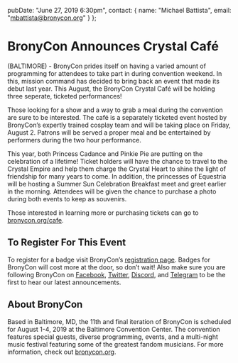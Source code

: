   pubDate: "June 27, 2019 6:30pm",
  contact: {
    name: "Michael Battista",
    email: "mbattista@bronycon.org"
  }
};

# BronyCon Announces Crystal Café

(BALTIMORE) - BronyCon prides itself on having a varied amount of programming for attendees to take part in during convention weekend. In this, mission command has decided to bring back an event that made its debut last year. This August, the BronyCon Crystal Café will be holding three seperate, ticketed performances!

Those looking for a show and a way to grab a meal during the convention are sure to be interested. The café is a separately ticketed event hosted by BronyCon’s expertly trained cosplay team and will be taking place on Friday, August 2. Patrons will be served a proper meal and be entertained by performers during the two hour performance.

This year, both Princess Cadance and Pinkie Pie are putting on the celebration of a lifetime! Ticket holders will have the chance to travel to the Crystal Empire and help them charge the Crystal Heart to shine the light of friendship for many years to come. In addition, the princesses of Equestria will be hosting a Summer Sun Celebration Breakfast meet and greet earlier in the morning. Attendees will be given the chance to purchase a photo during both events to keep as souvenirs.

Those interested in learning more or purchasing tickets can go to [bronycon.org/cafe](/cafe).

## To Register For This Event

To register for a badge visit BronyCon’s [registration page](http://bronycon.org#register). Badges for BronyCon will cost more at the door, so don’t wait! Also make sure you are following BronyCon on [Facebook](https://www.facebook.com/BronyCon), [Twitter](https://twitter.com/bronycon), [Discord](https://twitter.com/bronycon), and [Telegram](https://t.me/BronyCon) to be the first to hear our latest announcements.

## About BronyCon

Based in Baltimore, MD, the 11th and final iteration of BronyCon is scheduled for August 1-4, 2019 at the Baltimore Convention Center. The convention features special guests, diverse programming, events, and a multi-night music festival featuring some of the greatest fandom musicians. For more information, check out [bronycon.org](https://bronycon.org).
